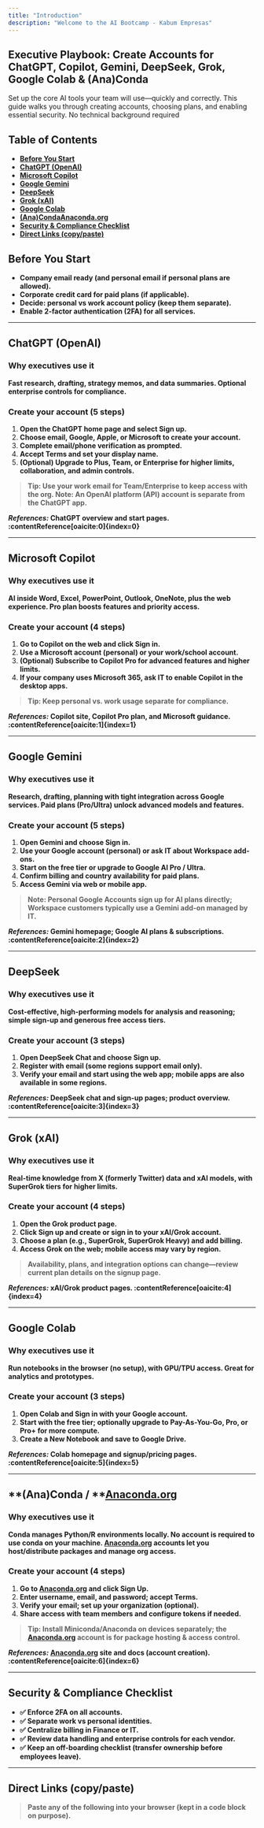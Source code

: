```yaml
---
title: "Introduction"
description: "Welcome to the AI Bootcamp - Kabum Empresas"
---
```


## **Executive Playbook: Create Accounts for ChatGPT, Copilot, Gemini, DeepSeek, Grok, Google Colab & (Ana)Conda**

Set up the core AI tools your team will use—quickly and correctly. This guide walks you through creating accounts, choosing plans, and enabling essential security. No technical background required

## **Table of Contents**

- [**Before You Start**](#before-you-start)
- [**ChatGPT (OpenAI)**](#chatgpt-openai)
- [**Microsoft Copilot**](#microsoft-copilot)
- [**Google Gemini**](#google-gemini)
- [**DeepSeek**](#deepseek)
- [**Grok (xAI)**](#grok-xai)
- [**<u>Google Colab</u>**](#google-colab)
- [**(Ana)Conda**](#anaconda-conda-anacondaorg)[**Anaconda.org**](http://Anaconda.org)
- [**Security & Compliance Checklist**](#security--compliance-checklist)
- [**Direct Links (copy/paste)**](#direct-links-copypaste)

## **Before You Start**

- **Company email ready (and personal email if personal plans are allowed).**
- **Corporate credit card for paid plans (if applicable).**
- **Decide: personal vs work account policy (keep them separate).**
- **Enable 2-factor authentication (2FA) for all services.**

---

## **ChatGPT (OpenAI)**

### **Why executives use it**

**Fast research, drafting, strategy memos, and data summaries. Optional enterprise controls for compliance.**

### **Create your account (5 steps)**

1. **Open the ChatGPT home page and select Sign up.**
2. **Choose email, Google, Apple, or Microsoft to create your account.**
3. **Complete email/phone verification as prompted.**
4. **Accept Terms and set your display name.**
5. **(Optional) Upgrade to Plus, Team, or Enterprise for higher limits, collaboration, and admin controls.**

> **Tip: Use your work email for Team/Enterprise to keep access with the org.   Note: An OpenAI platform (API) account is separate from the ChatGPT app.**

**_References:_ ChatGPT overview and start pages. :contentReference[oaicite:0]{index=0}**

---

## **Microsoft Copilot**

### **Why executives use it**

**AI inside Word, Excel, PowerPoint, Outlook, OneNote, plus the web experience. Pro plan boosts features and priority access.**

### **Create your account (4 steps)**

1. **Go to Copilot on the web and click Sign in.**
2. **Use a Microsoft account (personal) or your work/school account.**
3. **(Optional) Subscribe to Copilot Pro for advanced features and higher limits.**
4. **If your company uses Microsoft 365, ask IT to enable Copilot in the desktop apps.**

> **Tip: Keep personal vs. work usage separate for compliance.**

**_References:_ Copilot site, Copilot Pro plan, and Microsoft guidance. :contentReference[oaicite:1]{index=1}**

---

## **Google Gemini**

### **Why executives use it**

**Research, drafting, planning with tight integration across Google services. Paid plans (Pro/Ultra) unlock advanced models and features.**

### **Create your account (5 steps)**

1. **Open Gemini and choose Sign in.**
2. **Use your Google account (personal) or ask IT about Workspace add-ons.**
3. **Start on the free tier or upgrade to Google AI Pro / Ultra.**
4. **Confirm billing and country availability for paid plans.**
5. **Access Gemini via web or mobile app.**

> **Note: Personal Google Accounts sign up for AI plans directly; Workspace customers typically use a Gemini add-on managed by IT.**

**_References:_ Gemini homepage; Google AI plans & subscriptions. :contentReference[oaicite:2]{index=2}**

---

## **DeepSeek**

### **Why executives use it**

**Cost-effective, high-performing models for analysis and reasoning; simple sign-up and generous free access tiers.**

### **Create your account (3 steps)**

1. **Open DeepSeek Chat and choose Sign up.**
2. **Register with email (some regions support email only).**
3. **Verify your email and start using the web app; mobile apps are also available in some regions.**

**_References:_ DeepSeek chat and sign-up pages; product overview. :contentReference[oaicite:3]{index=3}**

---

## **Grok (xAI)**

### **Why executives use it**

**Real-time knowledge from X (formerly Twitter) data and xAI models, with SuperGrok tiers for higher limits.**

### **Create your account (4 steps)**

1. **Open the Grok product page.**
2. **Click Sign up and create or sign in to your xAI/Grok account.**
3. **Choose a plan (e.g., SuperGrok, SuperGrok Heavy) and add billing.**
4. **Access Grok on the web; mobile access may vary by region.**

> **Availability, plans, and integration options can change—review current plan details on the signup page.**

**_References:_ xAI/Grok product pages. :contentReference[oaicite:4]{index=4}**

---

## **Google Colab**

### **Why executives use it**

**Run notebooks in the browser (no setup), with GPU/TPU access. Great for analytics and prototypes.**

### **Create your account (3 steps)**

1. **Open Colab and Sign in with your Google account.**
2. **Start with the free tier; optionally upgrade to Pay-As-You-Go, Pro, or Pro\+ for more compute.**
3. **Create a New Notebook and save to Google Drive.**

**_References:_ Colab homepage and signup/pricing pages. :contentReference[oaicite:5]{index=5}**

---

## **(Ana)Conda / **[**Anaconda.org**](http://Anaconda.org)

### **Why executives use it**

**Conda manages Python/R environments locally. No account is required to use conda on your machine.   **[**Anaconda.org**](http://Anaconda.org)** accounts let you host/distribute packages and manage org access.**

### **Create your account (4 steps)**

1. **Go to **[**Anaconda.org**](http://Anaconda.org)** and click Sign Up.**
2. **Enter username, email, and password; accept Terms.**
3. **Verify your email; set up your organization (optional).**
4. **Share access with team members and configure tokens if needed.**

> **Tip: Install Miniconda/Anaconda on devices separately; the **[**Anaconda.org**](http://Anaconda.org)** account is for package hosting & access control.**

**_References:_ **[**Anaconda.org**](http://Anaconda.org)** site and docs (account creation). :contentReference[oaicite:6]{index=6}**

---

## **Security & Compliance Checklist**

- **✅ Enforce 2FA on all accounts.**
- **✅ Separate work vs personal identities.**
- **✅ Centralize billing in Finance or IT.**
- **✅ Review data handling and enterprise controls for each vendor.**
- **✅ Keep an off-boarding checklist (transfer ownership before employees leave).**

---

## **Direct Links (copy/paste)**

> **Paste any of the following into your browser (kept in a code block on purpose).**